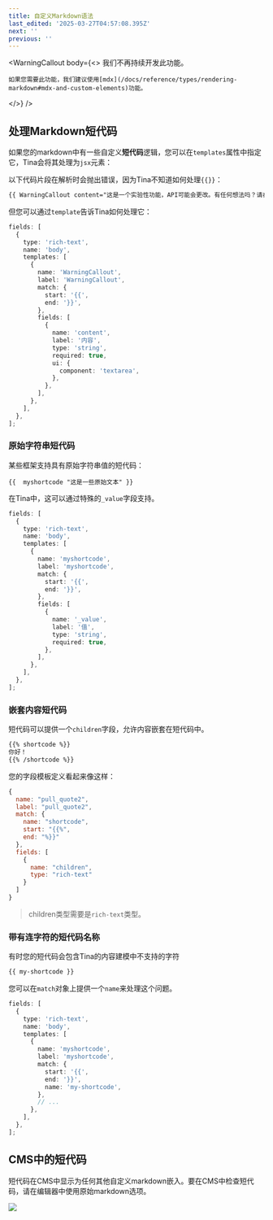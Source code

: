 ```yaml
---
title: 自定义Markdown语法
last_edited: '2025-03-27T04:57:08.395Z'
next: ''
previous: ''
---
```


<WarningCallout
  body={<>
    我们不再持续开发此功能。
    
    如果您需要此功能，我们建议使用[mdx](/docs/reference/types/rendering-markdown#mdx-and-custom-elements)功能。
  </>}
/>

## 处理Markdown短代码

如果您的markdown中有一些自定义**短代码**逻辑，您可以在`templates`属性中指定它，Tina会将其处理为`jsx`元素：

以下代码片段在解析时会抛出错误，因为Tina不知道如何处理`{{}}`：

```markdown
{{ WarningCallout content="这是一个实验性功能，API可能会更改。有任何想法吗？请在聊天中告诉我们，或通过我们的[社区渠道](/community/)！" }}
```

但您可以通过`template`告诉Tina如何处理它：

```ts
fields: [
  {
    type: 'rich-text',
    name: 'body',
    templates: [
      {
        name: 'WarningCallout',
        label: 'WarningCallout',
        match: {
          start: '{{',
          end: '}}',
        },
        fields: [
          {
            name: 'content',
            label: '内容',
            type: 'string',
            required: true,
            ui: {
              component: 'textarea',
            },
          },
        ],
      },
    ],
  },
];
```

### 原始字符串短代码

某些框架支持具有原始字符串值的短代码：

```
{{  myshortcode "这是一些原始文本" }}
```

在Tina中，这可以通过特殊的`_value`字段支持。

```ts
fields: [
  {
    type: 'rich-text',
    name: 'body',
    templates: [
      {
        name: 'myshortcode',
        label: 'myshortcode',
        match: {
          start: '{{',
          end: '}}',
        },
        fields: [
          {
            name: '_value',
            label: '值',
            type: 'string',
            required: true,
          },
        ],
      },
    ],
  },
];
```

### 嵌套内容短代码

短代码可以提供一个`children`字段，允许内容嵌套在短代码中。

```md
{{% shortcode %}}
你好！
{{% /shortcode %}}
```

您的字段模板定义看起来像这样：

```javascript
{
  name: "pull_quote2",
  label: "pull_quote2",
  match: {
    name: "shortcode",
    start: "{{%",
    end: "%}}"
  },
  fields: [
    {
      name: "children",
      type: "rich-text"
    }
  ]
}
```

> children类型需要是`rich-text`类型。

### 带有连字符的短代码名称

有时您的短代码会包含Tina的内容建模中不支持的字符

```md
{{ my-shortcode }}
```

您可以在`match`对象上提供一个`name`来处理这个问题。

```ts
fields: [
  {
    type: 'rich-text',
    name: 'body',
    templates: [
      {
        name: 'myshortcode',
        label: 'myshortcode',
        match: {
          start: '{{',
          end: '}}',
          name: 'my-shortcode',
        },
        // ...
      },
    ],
  },
];
```

## CMS中的短代码

短代码在CMS中显示为任何其他自定义markdown嵌入。要在CMS中检查短代码，请在编辑器中使用原始markdown选项。

![](/img/docs/reference/rtf-toolbar.png)